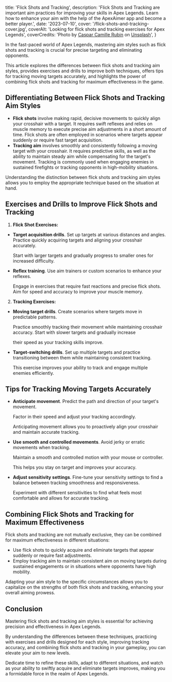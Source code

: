   title: 'Flick Shots and Tracking',
  description:
    'Flick Shots and Tracking are important aim practices for improving your skills in Apex Legends. Learn how to enhance your aim with the help of the ApexAimer app and become a better player.',
  date: '2023-07-10',
  cover: '/flick-shots-and-tracking-cover.jpg',
  coverAlt: 'Looking for flick shots and tracking exercises for Apex Legends',
  coverCredits:
    'Photo by <a href="https://unsplash.com/@casparrubin?utm_source=unsplash&utm_medium=referral&utm_content=creditCopyText" rel="nofollow" target="_blank">Caspar Camille Rubin</a> on <a href="https://unsplash.com/photos/XA0v5hbb7HY?utm_source=unsplash&utm_medium=referral&utm_content=creditCopyText" rel="nofollow" target="_blank">Unsplash</a>',
}

In the fast-paced world of Apex Legends,
mastering aim styles such as flick shots
and tracking is crucial for precise targeting
and eliminating opponents.

This article explores
the differences between flick shots and tracking
aim styles, provides exercises and drills to
improve both techniques, offers tips for tracking
moving targets accurately, and highlights
the power of combining flick shots and tracking
for maximum effectiveness in the game.

## Differentiating Between Flick Shots and Tracking Aim Styles

- **Flick shots** involve making rapid,
  decisive movements to quickly align your
  crosshair with a target. It requires swift
  reflexes and relies on muscle memory to execute
  precise aim adjustments in a short amount of time.
  Flick shots are often employed in scenarios where
  targets appear suddenly or require fast target acquisition.
- **Tracking aim** involves smoothly and consistently
  following a moving target with your crosshair.
  It requires predictive skills, as well as the ability
  to maintain steady aim while compensating for
  the target's movement. Tracking is commonly used
  when engaging enemies in sustained firefights or
  tracking opponents in high-mobility situations.

Understanding the distinction between flick shots
and tracking aim styles allows you to employ
the appropriate technique based on the situation at hand.

## Exercises and Drills to Improve Flick Shots and Tracking

1. **Flick Shot Exercises:**

- **Target acquisition drills**. Set up targets at various
  distances and angles. Practice quickly acquiring
  targets and aligning your crosshair accurately.

  Start with larger targets and gradually progress
  to smaller ones for increased difficulty.

- **Reflex training**. Use aim trainers or custom
  scenarios to enhance your reflexes.

  Engage in exercises
  that require fast reactions and precise flick shots.
  Aim for speed and accuracy to improve your muscle memory.

2. **Tracking Exercises:**

- **Moving target drills**. Create scenarios where targets
  move in predictable patterns.

  Practice smoothly tracking
  their movement while maintaining crosshair accuracy.
  Start with slower targets and gradually increase

  their speed as your tracking skills improve.

- **Target-switching drills**. Set up multiple targets
  and practice transitioning between them while
  maintaining consistent tracking.

  This exercise improves your ability to track
  and engage multiple enemies efficiently.

## Tips for Tracking Moving Targets Accurately

- **Anticipate movement**. Predict the path and direction
  of your target's movement.

  Factor in their speed and
  adjust your tracking accordingly.

  Anticipating movement
  allows you to proactively align your crosshair
  and maintain accurate tracking.

- **Use smooth and controlled movements**. Avoid jerky
  or erratic movements when tracking.

  Maintain a smooth
  and controlled motion with your mouse or controller.

  This helps you stay on target and improves your accuracy.

- **Adjust sensitivity settings**. Fine-tune your sensitivity
  settings to find a balance between tracking smoothness
  and responsiveness.

  Experiment with different sensitivities
  to find what feels most comfortable and allows for accurate tracking.

## Combining Flick Shots and Tracking for Maximum Effectiveness

Flick shots and tracking are not mutually exclusive,
they can be combined for maximum effectiveness in different situations:

- Use flick shots to quickly acquire and eliminate
  targets that appear suddenly or require fast adjustments.
- Employ tracking aim to maintain consistent aim
  on moving targets during sustained engagements
  or in situations where opponents have high mobility.

Adapting your aim style to the specific circumstances
allows you to capitalize on the strengths of both flick
shots and tracking, enhancing your overall aiming prowess.

## Conclusion

Mastering flick shots and tracking aim styles
is essential for achieving precision and effectiveness
in Apex Legends.

By understanding the differences
between these techniques, practicing with exercises
and drills designed for each style, improving tracking
accuracy, and combining flick shots and tracking in your
gameplay, you can elevate your aim to new levels.

Dedicate time to refine these skills, adapt to different
situations, and watch as your ability to swiftly acquire
and eliminate targets improves, making you a formidable force
in the realm of Apex Legends.
